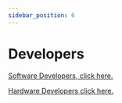```yaml
---
sidebar_position: 6
---
```


# Developers

[Software Developers, click here.](developers\developerSE\developersSE.mdx)

[Hardware Developers click here.](developers\developerHE\developersHE.mdx)
